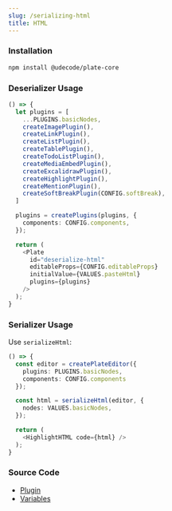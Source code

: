```yaml
---
slug: /serializing-html
title: HTML
---
```


### Installation

```bash npm2yarn
npm install @udecode/plate-core
```

### Deserializer Usage

```ts live
() => {
  let plugins = [
    ...PLUGINS.basicNodes,
    createImagePlugin(),
    createLinkPlugin(),
    createListPlugin(),
    createTablePlugin(),
    createTodoListPlugin(),
    createMediaEmbedPlugin(),
    createExcalidrawPlugin(),
    createHighlightPlugin(),
    createMentionPlugin(),
    createSoftBreakPlugin(CONFIG.softBreak),
  ]

  plugins = createPlugins(plugins, {
    components: CONFIG.components,
  });

  return (
    <Plate
      id="deserialize-html"
      editableProps={CONFIG.editableProps}
      initialValue={VALUES.pasteHtml}
      plugins={plugins}
    />
  );
}
```

### Serializer Usage

Use `serializeHtml`:

```ts live
() => {
  const editor = createPlateEditor({
    plugins: PLUGINS.basicNodes,
    components: CONFIG.components
  });

  const html = serializeHtml(editor, {
    nodes: VALUES.basicNodes,
  });

  return (
    <HighlightHTML code={html} />
  );
}
```

### Source Code

- [Plugin](https://github.com/udecode/plate/blob/main/packages/core/src/plugins/html-deserializer/createDeserializeHtmlPlugin.ts)
- [Variables](https://github.com/udecode/plate/blob/main/docs/src/live/live.tsx)
